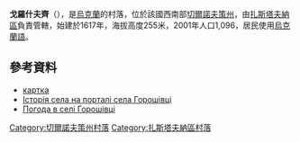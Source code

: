 {{coord|48|28|44|N|25|58|30|E|scale:100000|display=title}}

'''戈羅什夫齊'''（{{lang-uk|Горошівці}}），是[[烏克蘭|烏克蘭]]的村落，位於該國西南部[[切爾諾夫策州|切爾諾夫策州]]，由[[扎斯塔夫納區|扎斯塔夫納區]]負責管轄，始建於1617年，海拔高度255米，2001年人口1,096，居民使用[[烏克蘭語|烏克蘭語]]。

==參考資料==
*[http://gska2.rada.gov.ua/pls/z7502/A005?rdat1=18.01.2009&rf7571=38977 картка]{{dead link|date=2018年3月 |bot=InternetArchiveBot |fix-attempted=yes }}
* [http://goroshivtsi.at.ua Історія села на порталі села Горошівці] {{Wayback|url=http://goroshivtsi.at.ua/ |date=20210123065315 }}
* [http://weather.in.ua/ua/chernovickaja/5708 Погода в селі Горошівці] {{Wayback|url=http://weather.in.ua/ua/chernovickaja/5708 |date=20170724163846 }}

{{DEFAULTSORT:Горошівці}}
[[Category:切爾諾夫策州村落|Category:切爾諾夫策州村落]]
[[Category:扎斯塔夫納區村落|Category:扎斯塔夫納區村落]]


{{Chernivtsi-geo-stub}}